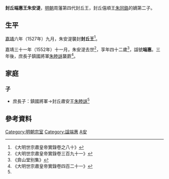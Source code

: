 '''封丘端惠王朱安湜'''{{BD|1511年||1552年||catIdx=Z朱}}，[[明朝|明朝]]周藩第四代封丘王，封丘僖順王[[朱同鉻|朱同鉻]]的嫡第二子。

==生平==
[[嘉靖|嘉靖]]六年（1527年）九月，朱安湜襲封'''封丘王'''<ref>《大明世宗肅皇帝實錄卷之八十》</ref>。

嘉靖三十一年（1552年）十一月，朱安湜去世<ref>《大明世宗肅皇帝實錄卷三百九十一》</ref>，享年四十二歲<ref>《弇山堂别集》</ref>，諡號'''端惠'''。三年後，庶長子鎮國將軍[[朱睦訸|朱睦訸]]襲爵<ref name=mj>《大明世宗肅皇帝實錄卷四百二十一》</ref>。

==家庭==
===子===
*庶長子：鎮國將軍→封丘肅安王[[朱睦訸|朱睦訸]]<ref name=mj/>

==參考資料==
{{reflist|2}}

{{s-start}}
{{s-bef|before=父僖順王[[朱同鉻|朱同鉻]]}}
{{s-ttl|title=[[明朝藩王列表_(周王系)#封丘國|明封丘國國王]]|years=1527年－1552年}}
{{s-aft|after=子肅安王[[朱睦訸|朱睦訸]]}}
{{end}}

[[Category:明朝宗室|Category:明朝宗室]]
[[Category:諡端惠|Category:諡端惠]]
[[Category:朱姓|A安]]